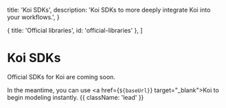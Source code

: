   title: 'Koi SDKs',
  description:
    'Koi SDKs to more deeply integrate Koi into your workflows.',
}

  { title: 'Official libraries', id: 'official-libraries' },
]

# Koi SDKs

<PageInformationalData lastModified={lastModified} />

Official SDKs for Koi are <span className="italic text-orange-500">coming soon</span>.

In the meantime, you can use <a href={`${baseUrl}`} target="_blank">Koi</a> to begin modeling instantly. {{ className: 'lead' }}

<Libraries />
